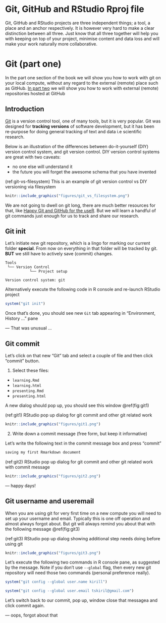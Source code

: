 # Git, GitHub and RStudio Rproj file {-}

Git, GitHub and RStudio projects are three independent things; a tool, a place and an anchor respectively. It is however very hard to make a clear distinction between all three. Just know that all three together will help you with keeping on top of your project, minimise content and data loss and will make your work naturally more collaborative.

# Git (part one)

In the part one section of the book we will show you how to work with git on your local compute, without any regard to the external (remote) place such as GitHub. [In part two](#git-two) we will show you how to work with external (remote) repositories hosted at GitHub

## Introduction

[Git](https://git-scm.com/doc) is a version control tool, one of many tools, but it is very popular. Git was designed for **tracking versions** of software development, but it has been re-purpose for doing general tracking of text and data i.e scientific research.

Below is an illustration of the differences between do-it-yourself (DIY) version control system, and git version control. DIY version control systems are great with two caveats:

- no one else will understand it
- the future you will forget the awesome schema that you have invented

(ref:git-vs-filesystem) This is an example of git version control vs DIY versioning via filesystem

```r
knitr::include_graphics("figures/git_vs_filesystem.png")
```

We are not going to dwell on git long, there are much better resources for that, like [Happy Git and GitHub for the useR](https://happygitwithr.com/). But we will learn a handful of git commands just enough for us to track and share our research.

## Git init {#git-init}

Let's initiate new git repository, which is a lingo for marking our current folder **special**. From now on everything in that folder will be tracked by git. **BUT** we still have to actively save (commit) changes.

```
Tools
 └── Version Control
           └── Project setup
           
Version control system: git
```

Alternatively execute the following code in R console and re-launch RStudio project

```r
system("git init")
```

Once that's done, you should see new `Git` tab appearing in "Environment, History ..." pane

--- That was unusual ...

## Git commit

Let's click on that new "Git" tab and select a couple of file and then click "commit" button.

1. Select these files:

- `learning.Rmd`
- `learning.html`
- `presenting.Rmd`
- `presenting.html`

A new dialog should pop up, you should see this window \@ref(fig:git1) 

(ref:git1) RStudio pop up dialog for git commit and other git related work

```r
knitr::include_graphics("figures/git1.png")
```

2. Write down a commit message (free form, but keep it informative)

Let's write the following text in the commit message box and press "commit"

```markdown
saving my first Rmarkdown document
```
(ref:git2) RStudio pop up dialog for git commit and other git related work with commit message

```r
knitr::include_graphics("figures/git2.png")
```

--- happy days!

## Git username and useremail

When you are using git for very first time on a new compute you will need to set up your username and email. Typically this is one off operation and almost always forgot about. But git will always remind you about that with the following message \@ref(fig:git3)

(ref:git3) RStudio pop up dialog showing additional step needs doing before using git 

```r
knitr::include_graphics("figures/git3.png")
```

Let's execute the following two commands in R console pane, as suggested by the message. Note if you don't use `--global` flag, then every new git repository will need those two commands (personal preference really).

```r
system("git config --global user.name kirill")
```

```r
system("git config --global user.email tskiril@gmail.com")
```

Let's switch back to our commit, pop up, window close that messagea and click commit again.

--- oops, forgot about that 
